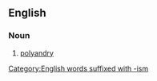 ==English==

===Noun===
{{en-noun|-}}

# {{lb|en|rare}} [[polyandry]]

[[Category:English words suffixed with -ism]]